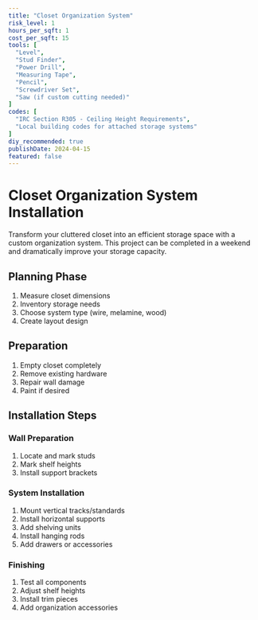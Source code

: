 ```yaml
---
title: "Closet Organization System"
risk_level: 1
hours_per_sqft: 1
cost_per_sqft: 15
tools: [
  "Level",
  "Stud Finder",
  "Power Drill",
  "Measuring Tape",
  "Pencil",
  "Screwdriver Set",
  "Saw (if custom cutting needed)"
]
codes: [
  "IRC Section R305 - Ceiling Height Requirements",
  "Local building codes for attached storage systems"
]
diy_recommended: true
publishDate: 2024-04-15
featured: false
---
```


# Closet Organization System Installation

Transform your cluttered closet into an efficient storage space with a custom organization system. This project can be completed in a weekend and dramatically improve your storage capacity.

## Planning Phase

1. Measure closet dimensions
2. Inventory storage needs
3. Choose system type (wire, melamine, wood)
4. Create layout design

## Preparation

1. Empty closet completely
2. Remove existing hardware
3. Repair wall damage
4. Paint if desired

## Installation Steps

### Wall Preparation
1. Locate and mark studs
2. Mark shelf heights
3. Install support brackets

### System Installation
1. Mount vertical tracks/standards
2. Install horizontal supports
3. Add shelving units
4. Install hanging rods
5. Add drawers or accessories

### Finishing
1. Test all components
2. Adjust shelf heights
3. Install trim pieces
4. Add organization accessories 